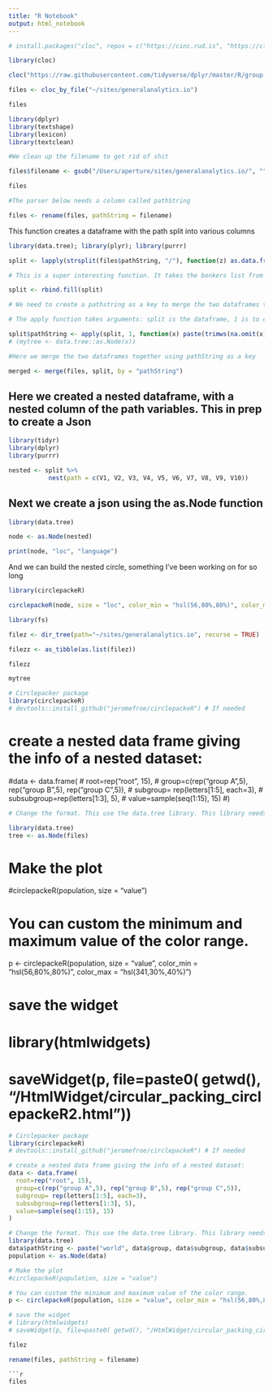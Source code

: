 ```yaml
---
title: "R Notebook"
output: html_notebook
---
```



```r
# install.packages("cloc", repos = c("https://cinc.rud.is", "https://cloud.r-project.org/"))
```


```r

library(cloc)

cloc("https://raw.githubusercontent.com/tidyverse/dplyr/master/R/group-by.r")

```


```r

files <- cloc_by_file("~/sites/generalanalytics.io")

```



```r

files

```


```r

library(dplyr)
library(textshape)
library(lexicon)
library(textclean)

```

```r
#We clean up the filename to get rid of shit

files$filename <- gsub("/Users/aperture/sites/generalanalytics.io/", "", files$filename)


```


```r
files
```


```r
#The parser below needs a column called pathString

files <- rename(files, pathString = filename)

```

This function creates a dataframe with the path split into various columns  

```r

library(data.tree); library(plyr); library(purrr)

```

```r
split <- lapply(strsplit(files$pathString, "/"), function(z) as.data.frame(t(z)))
```

```r
# This is a super interesting function. It takes the bonkers list from above and creates separate rows for each element

split <- rbind.fill(split)
```

```r
# We need to create a pathstring as a key to merge the two dataframes together

# The apply function takes arguments: split is the dataframe, 1 is to execute apply over rows (2 would be columns), and then the function we want to apply to each row. The paste() concatenates ("link things together in a chain"), collapse provides the separator, 

split$pathString <- apply(split, 1, function(x) paste(trimws(na.omit(x)), collapse="/"))
# (mytree <- data.tree::as.Node(x))
```

```r
#Here we merge the two dataframes together using pathString as a key

merged <- merge(files, split, by = "pathString")

```

## Here we created a nested dataframe, with a nested column of the path variables. This in prep to create a Json

```r

library(tidyr)
library(dplyr)
library(purrr)

nested <- split %>%
           nest(path = c(V1, V2, V3, V4, V5, V6, V7, V8, V9, V10))

```


## Next we create a json using the as.Node function

```r
library(data.tree)

node <- as.Node(nested)

```

```r

print(node, "loc", "language")

```

And we can build the nested circle, something I've been working on for so long

```r
library(circlepackeR) 

circlepackeR(node, size = "loc", color_min = "hsl(56,80%,80%)", color_max = "hsl(341,30%,40%)")

```




```r
library(fs)

filez <- dir_tree(path="~/sites/generalanalytics.io", recurse = TRUE)
```



```r

filezz <- as_tibble(as.list(filez))

```

```r
filezz
```



```r
mytree
```




```r
# Circlepacker package
library(circlepackeR)         
# devtools::install_github("jeromefroe/circlepackeR") # If needed
```
# create a nested data frame giving the info of a nested dataset:
#data <- data.frame(
#  root=rep("root", 15),
#  group=c(rep("group A",5), rep("group B",5), rep("group C",5)), 
#  subgroup= rep(letters[1:5], each=3),
#  subsubgroup=rep(letters[1:3], 5),
#  value=sample(seq(1:15), 15)
#)

```r
# Change the format. This use the data.tree library. This library needs a column that looks like root/group/subgroup/..., so I build it

library(data.tree)
tree <- as.Node(files)

```

# Make the plot
#circlepackeR(population, size = "value")

# You can custom the minimum and maximum value of the color range.
p <- circlepackeR(population, size = "value", color_min = "hsl(56,80%,80%)", color_max = "hsl(341,30%,40%)")

# save the widget
# library(htmlwidgets)
# saveWidget(p, file=paste0( getwd(), "/HtmlWidget/circular_packing_circlepackeR2.html"))



```r
# Circlepacker package
library(circlepackeR)         
# devtools::install_github("jeromefroe/circlepackeR") # If needed

# create a nested data frame giving the info of a nested dataset:
data <- data.frame(
  root=rep("root", 15),
  group=c(rep("group A",5), rep("group B",5), rep("group C",5)), 
  subgroup= rep(letters[1:5], each=3),
  subsubgroup=rep(letters[1:3], 5),
  value=sample(seq(1:15), 15)
)

# Change the format. This use the data.tree library. This library needs a column that looks like root/group/subgroup/..., so I build it
library(data.tree)
data$pathString <- paste("world", data$group, data$subgroup, data$subsubgroup, sep = "/")
population <- as.Node(data)

# Make the plot
#circlepackeR(population, size = "value")

# You can custom the minimum and maximum value of the color range.
p <- circlepackeR(population, size = "value", color_min = "hsl(56,80%,80%)", color_max = "hsl(341,30%,40%)")

# save the widget
# library(htmlwidgets)
# saveWidget(p, file=paste0( getwd(), "/HtmlWidget/circular_packing_circlepackeR2.html"))

```

```r
filez

```

```r

rename(files, pathString = filename)

```

```
```r
files
```

